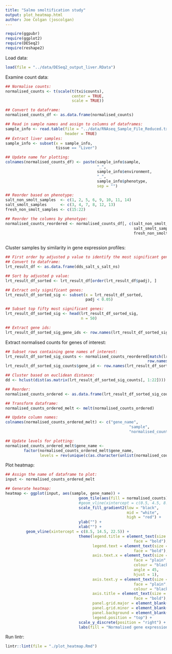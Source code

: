 ```yaml
--- 
title: "Salmo smoltification study"
output: plot_heatmap.html
author: Joe Colgan (joscolgan)
---
```


```r
require(ggpubr)
require(ggplot2)
require(DESeq2)
require(reshape2)
```

Load data:

```r
load(file = "../data/DESeq2_output_liver.RData")
```

Examine count data:

```r
## Normalise counts:
normalised_counts <- t(scale(t(txi$counts),
                             center = TRUE,
                             scale = TRUE))

## Convert to dataframe:
normalised_counts_df <- as.data.frame(normalised_counts)

## Read in sample names and assign to columns of dataframes:
sample_info <- read.table(file = "../data/RNAseq_Sample_File_Reduced.txt",
                          header = TRUE)
## Extract liver samples:
sample_info <- subset(x = sample_info,
                      tissue == "Liver")

## Update name for plotting:
colnames(normalised_counts_df) <- paste(sample_info$sample,
                                        "_",
                                        sample_info$environment,
                                        "_",
                                        sample_info$phenotype,
                                        sep = "")

## Reorder based on phenotype:
salt_non_smolt_samples  <- c(1, 2, 5, 6, 9, 10, 11, 14)
salt_smolt_samples      <- c(3, 4, 7, 8, 12, 13)
fresh_non_smolt_samples <- c(15:22)

## Reorder the columns by phenotype:
normalised_counts_reordered <- normalised_counts_df[, c(salt_non_smolt_samples,
                                                        salt_smolt_samples,
                                                        fresh_non_smolt_samples)]
                                                     

```

Cluster samples by similarity in gene expression profiles:

```r
## First order by adjusted p value to identify the most significant genes:
## Convert to dataframe:
lrt_result_df <- as.data.frame(dds_salt_s_salt_ns)

## Sort by adjusted p value:
lrt_result_df_sorted <- lrt_result_df[order(lrt_result_df$padj), ]

## Extract only significant genes:
lrt_result_df_sorted_sig <- subset(x = lrt_result_df_sorted,
                                   padj < 0.05)

## Subset top fifty most significant genes:
lrt_result_df_sorted_sig <- head(lrt_result_df_sorted_sig,
                                 n = 50)

## Extract gene ids:
lrt_result_df_sorted_sig_gene_ids <- row.names(lrt_result_df_sorted_sig)
```

Extract normalised counts for genes of interest:

```r
## Subset rows containing gene names of interest:
lrt_result_df_sorted_sig_counts <- normalised_counts_reordered[match(lrt_result_df_sorted_sig_gene_ids,
                                                              row.names(normalised_counts_reordered)), ]
lrt_result_df_sorted_sig_counts$gene_id <- row.names(lrt_result_df_sorted_sig_counts)

## Cluster based on euclidean distance:
dd <- hclust(dist(as.matrix(lrt_result_df_sorted_sig_counts[, 1:22])))

## Reorder:
normalised_counts_ordered <- as.data.frame(lrt_result_df_sorted_sig_counts[dd$order, ])

## Transform dataframe:
normalised_counts_ordered_melt <- melt(normalised_counts_ordered)

## Update column names:
colnames(normalised_counts_ordered_melt) <- c("gene_name",
                                                      "sample",
                                                      "normalised_counts")

## Update levels for plotting:
normalised_counts_ordered_melt$gene_name <-
        factor(normalised_counts_ordered_melt$gene_name,
               levels = rev(unique(c(as.character(unlist(normalised_counts_ordered_melt$gene_name))))))
```

Plot heatmap:

```r
## Assign the name of dataframe to plot:
input <- normalised_counts_ordered_melt

## Generate heatmap:
heatmap <- ggplot(input, aes(sample, gene_name)) +
                                geom_tile(aes(fill = normalised_counts)) +
                                #geom_vline(xintercept = c(0.5, 4.5, 8.5)) +
                                scale_fill_gradient2(low = "black",
                                                     mid = "white",
                                                     high = "red") +
                                ylab("") +
                                xlab("") +
         geom_vline(xintercept = c(8.5, 14.5, 22.5)) +
                                theme(legend.title = element_text(size = 10,
                                                        face = "bold"),
                                      legend.text = element_text(size = 10,
                                                        face = "bold"),
                                      axis.text.x = element_text(size = 6,
                                                        face = "plain",
                                                        colour = "black",
                                                        angle = 45,
                                                        hjust = 1),
                                      axis.text.y = element_text(size = 6,
                                                        face = "plain",
                                                        colour = "black"),
                                      axis.title = element_text(size = 10,
                                                        face = "bold"),
                                      panel.grid.major = element_blank(),
                                      panel.grid.minor = element_blank(),
                                      panel.background = element_blank(),
                                      legend.position = "top") +
                                scale_y_discrete(position = "right") +
                                labs(fill = "Normalised gene expression")
```

Run lintr:

```r
lintr::lint(file = "./plot_heatmap.Rmd")
```

